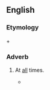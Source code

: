 ==English==

===Etymology===
{{m|en|every}} + {{m|en|when}}

===Adverb===
{{en-adv|-}}

# {{lb|en|somewhat|_|nonstandard}} At [[all]] times.
#* {{quote-book|en|year=1843|author=[[w:Thomas_Carlyle|Thomas Carlyle]]|title=[[:w:Past and Present (book)|Past and Present]]|section=book 3, ch. VIII, ''Unworking Aristocracy''|passage=Everywhere and '''everywhen''' a man has to ‘''pay'' with his life;’ to do his work, as a soldier does, at the expense of life.}}